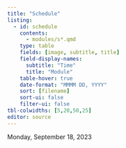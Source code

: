 ```yaml
---
title: "Schedule"
listing:
  - id: schedule
    contents:
      - modules/s*.qmd
    type: table
    fields: [image, subtitle, title]
    field-display-names:
      subtitle: "Time"
      title: "Module"
    table-hover: true
    date-format: "MMMM DD, YYYY"
    sort: [filename]
    sort-ui: false
    filter-ui: false
tbl-colwidths: [5,20,50,25]
editor: source
---
```


Monday, September 18, 2023

::: {#schedule}
:::

